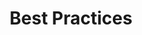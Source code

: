 ---
title: "Best Practices"
description: "A set of guidelines to get the best results from Mimo"
---